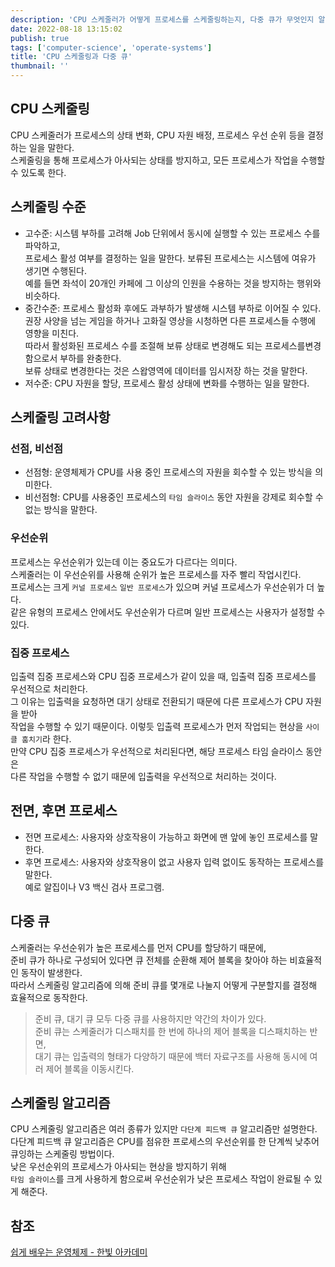 ```yaml
---
description: 'CPU 스케줄러가 어떻게 프로세스를 스케줄링하는지, 다중 큐가 무엇인지 알아보자!'
date: 2022-08-18 13:15:02
publish: true
tags: ['computer-science', 'operate-systems']
title: 'CPU 스케줄링과 다중 큐'
thumbnail: ''
---
```


## CPU 스케줄링

CPU 스케줄러가 프로세스의 상태 변화, CPU 자원 배정, 프로세스 우선 순위 등을 결정하는 일을 말한다.  
스케줄링을 통해 프로세스가 아사되는 상태를 방지하고, 모든 프로세스가 작업을 수행할 수 있도록 한다.

<Space />

## 스케줄링 수준

- 고수준: 시스템 부하를 고려해 Job 단위에서 동시에 실행할 수 있는 프로세스 수를 파악하고,  
  프로세스 활성 여부를 결정하는 일을 말한다. 보류된 프로세스는 시스템에 여유가 생기면 수행된다.  
  예를 들면 좌석이 20개인 카페에 그 이상의 인원을 수용하는 것을 방지하는 행위와 비슷하다.
- 중간수준: 프로세스 활성화 후에도 과부하가 발생해 시스템 부하로 이어질 수 있다.  
  권장 사양을 넘는 게임을 하거나 고화질 영상을 시청하면 다른 프로세스들 수행에 영향을 미친다.  
  따라서 활성화된 프로세스 수를 조절해 보류 상태로 변경해도 되는 프로세스를변경함으로서 부하를 완충한다.  
  보류 상태로 변경한다는 것은 스왑영역에 데이터를 임시저장 하는 것을 말한다.
- 저수준: CPU 자원을 할당, 프로세스 활성 상태에 변화를 수행하는 일을 말한다.

<Space />

## 스케줄링 고려사항

### 선점, 비선점

- 선점형: 운영체제가 CPU를 사용 중인 프로세스의 자원을 회수할 수 있는 방식을 의미한다.
- 비선점형: CPU를 사용중인 프로세스의 `타임 슬라이스` 동안 자원을 강제로 회수할 수 없는 방식을 말한다.

### 우선순위

프로세스는 우선순위가 있는데 이는 중요도가 다르다는 의미다.  
스케줄러는 이 우선순위를 사용해 순위가 높은 프로세스를 자주 빨리 작업시킨다.  
프로세스는 크게 `커널 프로세스` `일반 프로세스`가 있으며 커널 프로세스가 우선순위가 더 높다.  
같은 유형의 프로세스 안에서도 우선순위가 다르며 일반 프로세스는 사용자가 설정할 수 있다.

### 집중 프로세스

입출력 집중 프로세스와 CPU 집중 프로세스가 같이 있을 때, 입출력 집중 프로세스를 우선적으로 처리한다.  
그 이유는 입출력을 요청하면 대기 상태로 전환되기 때문에 다른 프로세스가 CPU 자원을 받아  
작업을 수행할 수 있기 때문이다. 이렇듯 입출력 프로세스가 먼저 작업되는 현상을 `사이클 훔치기`라 한다.  
만약 CPU 집중 프로세스가 우선적으로 처리된다면, 해당 프로세스 타임 슬라이스 동안은  
다른 작업을 수행할 수 없기 때문에 입출력을 우선적으로 처리하는 것이다.

<Space />

## 전면, 후면 프로세스

- 전면 프로세스: 사용자와 상호작용이 가능하고 화면에 맨 앞에 놓인 프로세스를 말한다.
- 후면 프로세스: 사용자와 상호작용이 없고 사용자 입력 없이도 동작하는 프로세스를 말한다.  
  예로 알집이나 V3 백신 검사 프로그램.

<Space />

## 다중 큐

스케줄러는 우선순위가 높은 프로세스를 먼저 CPU를 할당하기 때문에,  
준비 큐가 하나로 구성되어 있다면 큐 전체를 순환해 제어 블록을 찾아야 하는 비효율적인 동작이 발생한다.  
따라서 스케줄링 알고리즘에 의해 준비 큐를 몇개로 나눌지 어떻게 구분할지를 결정해 효율적으로 동작한다.

> 준비 큐, 대기 큐 모두 다중 큐를 사용하지만 약간의 차이가 있다.  
> 준비 큐는 스케줄러가 디스패치를 한 번에 하나의 제어 블록을 디스패치하는 반면,  
> 대기 큐는 입출력의 형태가 다양하기 때문에 백터 자료구조를 사용해 동시에 여러 제어 블록을 이동시킨다.

<Space />

## 스케줄링 알고리즘

CPU 스케줄링 알고리즘은 여러 종류가 있지만 `다단계 피드백 큐` 알고리즘만 설명한다.  
다단계 피드백 큐 알고리즘은 CPU를 점유한 프로세스의 우선순위를 한 단계씩 낮추어 큐잉하는 스케줄링 방법이다.  
낮은 우선순위의 프로세스가 아사되는 현상을 방지하기 위해  
`타임 슬라이스`를 크게 사용하게 함으로써 우선순위가 낮은 프로세스 작업이 완료될 수 있게 해준다.

<Space />

## 참조

[쉽게 배우는 운영체제 - 한빛 아카데미](https://product.kyobobook.co.kr/detail/S000001743685)
